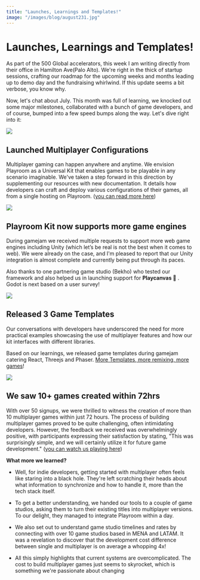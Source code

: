 ```yaml
---
title: "Launches, Learnings and Templates!"
image: "/images/blog/august231.jpg"
---
```



# Launches, Learnings and Templates!

<AuthorBio author="tabish" date="August 01 2023" />

As part of the 500 Global accelerators, this week I am writing directly from their office in Hamilton Ave(Palo Alto). We're right in the thick of startup sessions, crafting our roadmap for the upcoming weeks and months leading up to demo day and the fundraising whirlwind. If this update seems a bit verbose, you know why.

Now, let's chat about July. This month was full of learning, we knocked out some major milestones, collaborated with a bunch of game developers, and of course, bumped into a few speed bumps along the way. Let's dive right into it:

![](/images/blog/august231.jpg)

## Launched Multiplayer Configurations

Multiplayer gaming can happen anywhere and anytime. We envision Playroom as a Universal Kit that enables games to be playable in any scenario imaginable. We've taken a step forward in this direction by supplementing our resources with new documentation. It details how developers can craft and deploy various configurations of their games, all from a single hosting on Playroom. ([you can read more here](https://docs.joinplayroom.com/typesofgames))

![](/images/blog/august232.jpg)

## Playroom Kit now supports more game engines

During gamejam we received multiple requests to support more web game engines including Unity (which let’s be real is not the best when it comes to web). We were already on the case, and I'm pleased to report that our Unity integration is almost complete and currently being put through its paces.

Also thanks to one partnering game studio (Bekho) who tested our framework and also helped us in launching support for **Playcanvas 🥳** . Godot is next based on a user survey!

![](/images/blog/august233.jpg)

## Released 3 Game Templates

Our conversations with developers have underscored the need for more practical examples showcasing the use of multiplayer features and how our kit interfaces with different libraries.

Based on our learnings, we released game templates during gamejam catering React, Threejs and Phaser. [More Templates, more remixing, more games](https://docs.joinplayroom.com/templates)!

![](/images/blog/august234.gif)

## We saw 10+ games created within 72hrs

With over 50 signups, we were thrilled to witness the creation of more than 10 multiplayer games within just 72 hours. The process of building multiplayer games proved to be quite challenging, often intimidating developers. However, the feedback we received was overwhelmingly positive, with participants expressing their satisfaction by stating, "This was surprisingly simple, and we will certainly utilize it for future game development." ([you can watch us playing here](https://www.youtube.com/watch?v=HRkjK8eg9QM&t=2311s&ab_channel=PlayroomGames))

**What more we learned?**

*   Well, for indie developers, getting started with multiplayer often feels like staring into a black hole. They're left scratching their heads about what information to synchronize and how to handle it, more than the tech stack itself.
    
*   To get a better understanding, we handed our tools to a couple of game studios, asking them to turn their existing titles into multiplayer versions. To our delight, they managed to integrate Playroom within a day.
    
*   We also set out to understand game studio timelines and rates by connecting with over 10 game studios based in MENA and LATAM. It was a revelation to discover that the development cost difference between single and multiplayer is on average a whopping 4x!
    
*   All this simply highlights that current systems are overcomplicated. The cost to build multiplayer games just seems to skyrocket, which is something we're passionate about changing